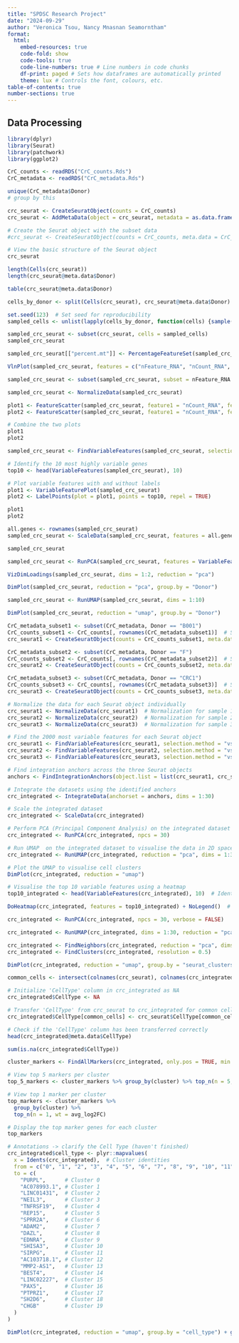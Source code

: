 ```yaml
---
title: "SPDSC Research Project"
date: "2024-09-29"
author: "Veronica Tsou, Nancy Mnasnan Seamorntham"
format: 
  html: 
    embed-resources: true 
    code-fold: show 
    code-tools: true 
    code-line-numbers: true # Line numbers in code chunks
    df-print: paged # Sets how dataframes are automatically printed
    theme: lux # Controls the font, colours, etc.
table-of-contents: true  
number-sections: true 
---
```

## Data Processing
```r
library(dplyr)
library(Seurat)
library(patchwork)
library(ggplot2)
```

```r
CrC_counts <- readRDS("CrC_counts.Rds")
CrC_metadata <- readRDS("CrC_metadata.Rds")
```

```r
unique(CrC_metadata$Donor)
# group by this
```

```r
crc_seurat <- CreateSeuratObject(counts = CrC_counts)
crc_seurat <- AddMetaData(object = crc_seurat, metadata = as.data.frame(CrC_metadata))

# Create the Seurat object with the subset data
#crc_seurat <- CreateSeuratObject(counts = CrC_counts, meta.data = CrC_metadata, project = "CRC_analysis", min.cells = 3, min.features = 200)

# View the basic structure of the Seurat object
crc_seurat
```
```r
length(Cells(crc_seurat))
length(crc_seurat@meta.data$Donor)
```

```r
table(crc_seurat@meta.data$Donor)
```



```r
cells_by_donor <- split(Cells(crc_seurat), crc_seurat@meta.data$Donor)
```

```r
set.seed(123)  # Set seed for reproducibility 
sampled_cells <- unlist(lapply(cells_by_donor, function(cells) {sample(cells, size = min(5000, length(cells)), replace = FALSE)}))
```

```r
sampled_crc_seurat <- subset(crc_seurat, cells = sampled_cells)
sampled_crc_seurat
```

```r
sampled_crc_seurat[["percent.mt"]] <- PercentageFeatureSet(sampled_crc_seurat, pattern = "^MT-")
```

```r
VlnPlot(sampled_crc_seurat, features = c("nFeature_RNA", "nCount_RNA", "percent.mt"), ncol = 3) 
```


```r
sampled_crc_seurat <- subset(sampled_crc_seurat, subset = nFeature_RNA > 200 & percent.mt < 5)
```

```r
sampled_crc_seurat <- NormalizeData(sampled_crc_seurat)
```

```r
plot1 <- FeatureScatter(sampled_crc_seurat, feature1 = "nCount_RNA", feature2 = "percent.mt", group.by = "Donor")
plot2 <- FeatureScatter(sampled_crc_seurat, feature1 = "nCount_RNA", feature2 = "nFeature_RNA", group.by = "Donor")

# Combine the two plots
plot1
plot2
```
```r
sampled_crc_seurat <- FindVariableFeatures(sampled_crc_seurat, selection.method = "vst", nfeatures = 2000)

# Identify the 10 most highly variable genes
top10 <- head(VariableFeatures(sampled_crc_seurat), 10)

# Plot variable features with and without labels
plot1 <- VariableFeaturePlot(sampled_crc_seurat)
plot2 <- LabelPoints(plot = plot1, points = top10, repel = TRUE)

plot1
plot2
```
```r
all.genes <- rownames(sampled_crc_seurat)
sampled_crc_seurat <- ScaleData(sampled_crc_seurat, features = all.genes)
```

```r
sampled_crc_seurat
```

```r
sampled_crc_seurat <- RunPCA(sampled_crc_seurat, features = VariableFeatures(sampled_crc_seurat))
```

```r
VizDimLoadings(sampled_crc_seurat, dims = 1:2, reduction = "pca") 
```

```r
DimPlot(sampled_crc_seurat, reduction = "pca", group.by = "Donor")
```

```r
sampled_crc_seurat <- RunUMAP(sampled_crc_seurat, dims = 1:10) 
```

```r
DimPlot(sampled_crc_seurat, reduction = "umap", group.by = "Donor")
```

```r
CrC_metadata_subset1 <- subset(CrC_metadata, Donor == "B001")
CrC_counts_subset1 <- CrC_counts[, rownames(CrC_metadata_subset1)]  # Subset the count data to match the metadata
crc_seurat1 <- CreateSeuratObject(counts = CrC_counts_subset1, meta.data = CrC_metadata_subset1)  # Create Seurat object for sample 1

CrC_metadata_subset2 <- subset(CrC_metadata, Donor == "F")
CrC_counts_subset2 <- CrC_counts[, rownames(CrC_metadata_subset2)]  # Subset the count data to match the metadata
crc_seurat2 <- CreateSeuratObject(counts = CrC_counts_subset2, meta.data = CrC_metadata_subset2)  # Create Seurat object for sample 2

CrC_metadata_subset3 <- subset(CrC_metadata, Donor == "CRC1")
CrC_counts_subset3 <- CrC_counts[, rownames(CrC_metadata_subset3)]  # Subset the count data to match the metadata
crc_seurat3 <- CreateSeuratObject(counts = CrC_counts_subset3, meta.data = CrC_metadata_subset3)  # Create Seurat object for sample 3

```

```r
# Normalize the data for each Seurat object individually
crc_seurat1 <- NormalizeData(crc_seurat1)  # Normalization for sample 1
crc_seurat2 <- NormalizeData(crc_seurat2)  # Normalization for sample 2
crc_seurat3 <- NormalizeData(crc_seurat3)  # Normalization for sample 3

# Find the 2000 most variable features for each Seurat object
crc_seurat1 <- FindVariableFeatures(crc_seurat1, selection.method = "vst", nfeatures = 2000)  # Identify variable features for sample 1
crc_seurat2 <- FindVariableFeatures(crc_seurat2, selection.method = "vst", nfeatures = 2000)  # Identify variable features for sample 2
crc_seurat3 <- FindVariableFeatures(crc_seurat3, selection.method = "vst", nfeatures = 2000)  # Identify variable features for sample 3
```

```r
# Find integration anchors across the three Seurat objects
anchors <- FindIntegrationAnchors(object.list = list(crc_seurat1, crc_seurat2, crc_seurat3), dims = 1:30)

# Integrate the datasets using the identified anchors
crc_integrated <- IntegrateData(anchorset = anchors, dims = 1:30)

# Scale the integrated dataset
crc_integrated <- ScaleData(crc_integrated)

# Perform PCA (Principal Component Analysis) on the integrated dataset
crc_integrated <- RunPCA(crc_integrated, npcs = 30)

# Run UMAP  on the integrated dataset to visualise the data in 2D space
crc_integrated <- RunUMAP(crc_integrated, reduction = "pca", dims = 1:30)

# Plot the UMAP to visualise cell clusters
DimPlot(crc_integrated, reduction = "umap")

# Visualise the top 10 variable features using a heatmap
top10_integrated <- head(VariableFeatures(crc_integrated), 10)  # Identify the top 10 variable features

DoHeatmap(crc_integrated, features = top10_integrated) + NoLegend()  # Create heatmap of the top 10 variable features

```

```r
crc_integrated <- RunPCA(crc_integrated, npcs = 30, verbose = FALSE)

crc_integrated <- RunUMAP(crc_integrated, dims = 1:30, reduction = "pca")
```

```r
crc_integrated <- FindNeighbors(crc_integrated, reduction = "pca", dims = 1:30)
crc_integrated <- FindClusters(crc_integrated, resolution = 0.5)
```

```r
DimPlot(crc_integrated, reduction = "umap", group.by = "seurat_clusters") + ggtitle("UMAP Plot Colored by Clusters")

```
```r
common_cells <- intersect(colnames(crc_seurat), colnames(crc_integrated))

# Initialize 'CellType' column in crc_integrated as NA
crc_integrated$CellType <- NA

# Transfer 'CellType' from crc_seurat to crc_integrated for common cells
crc_integrated$CellType[common_cells] <- crc_seurat$CellType[common_cells]

# Check if the 'CellType' column has been transferred correctly
head(crc_integrated@meta.data$CellType)

sum(is.na(crc_integrated$CellType)) 
```

```r
cluster_markers <- FindAllMarkers(crc_integrated, only.pos = TRUE, min.pct = 0.25, logfc.threshold = 0.25)

# View top 5 markers per cluster
top_5_markers <- cluster_markers %>% group_by(cluster) %>% top_n(n = 5, wt = avg_log2FC)

# View top 1 marker per cluster
top_markers <- cluster_markers %>% 
  group_by(cluster) %>% 
  top_n(n = 1, wt = avg_log2FC)

# Display the top marker genes for each cluster
top_markers
```

```r
# Annotations -> clarify the Cell Type (haven't finished)
crc_integrated$cell_type <- plyr::mapvalues(
  x = Idents(crc_integrated),  # Cluster identities
  from = c("0", "1", "2", "3", "4", "5", "6", "7", "8", "9", "10", "11", "12", "13", "14", "15", "16", "17", "18", "19"),  # Cluster IDs
  to = c(
    "PURPL",      # Cluster 0
    "AC078993.1", # Cluster 1
    "LINC01431",  # Cluster 2
    "NEIL3",      # Cluster 3
    "TNFRSF19",   # Cluster 4
    "REP15",      # Cluster 5
    "SPRR2A",     # Cluster 6
    "ADAM2",      # Cluster 7
    "DAZL",       # Cluster 8
    "EDNRA",      # Cluster 9
    "SHISA3",     # Cluster 10
    "SIRPG",      # Cluster 11
    "AC103718.1", # Cluster 12
    "MMP2-AS1",   # Cluster 13
    "BEST4",      # Cluster 14
    "LINC02227",  # Cluster 15
    "PAX5",       # Cluster 16
    "PTPRZ1",     # Cluster 17
    "SH2D6",      # Cluster 18
    "CHGB"        # Cluster 19
  )
)
```

```r
DimPlot(crc_integrated, reduction = "umap", group.by = "cell_type") + ggtitle("UMAP Colored by Cell Type")
```

